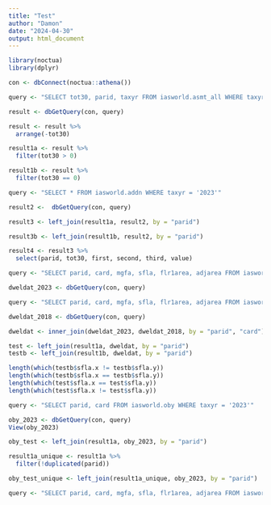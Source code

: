 ```yaml
---
title: "Test"
author: "Damon"
date: "2024-04-30"
output: html_document
---
```

```r
library(noctua)
library(dplyr)
```


```r
con <- dbConnect(noctua::athena())

query <- "SELECT tot30, parid, taxyr FROM iasworld.asmt_all WHERE taxyr = '2023'"

result <- dbGetQuery(con, query)

result <- result %>%
  arrange(-tot30)

result1a <- result %>%
  filter(tot30 > 0)

result1b <- result %>%
  filter(tot30 == 0)

query <- "SELECT * FROM iasworld.addn WHERE taxyr = '2023'"

result2 <-  dbGetQuery(con, query)

result3 <- left_join(result1a, result2, by = "parid")

result3b <- left_join(result1b, result2, by = "parid")

result4 <- result3 %>%
  select(parid, tot30, first, second, third, value)
```
```r
query <- "SELECT parid, card, mgfa, sfla, flr1area, adjarea FROM iasworld.dweldat WHERE taxyr = '2023'"

dweldat_2023 <- dbGetQuery(con, query)

query <- "SELECT parid, card, mgfa, sfla, flr1area, adjarea FROM iasworld.dweldat WHERE taxyr = '2018'"

dweldat_2018 <- dbGetQuery(con, query)

dweldat <- inner_join(dweldat_2023, dweldat_2018, by = "parid", "card")
```

```r
test <- left_join(result1a, dweldat, by = "parid")
testb <- left_join(result1b, dweldat, by = "parid")

length(which(testb$sfla.x != testb$sfla.y))
length(which(testb$sfla.x == testb$sfla.y))
length(which(test$sfla.x == test$sfla.y))
length(which(test$sfla.x != test$sfla.y))


```
```r
query <- "SELECT parid, card FROM iasworld.oby WHERE taxyr = '2023'"

oby_2023 <- dbGetQuery(con, query)
View(oby_2023)

oby_test <- left_join(result1a, oby_2023, by = "parid")

result1a_unique <- result1a %>%
  filter(!duplicated(parid))

oby_test_unique <- left_join(result1a_unique, oby_2023, by = "parid")
```

```r
query <- "SELECT parid, card, mgfa, sfla, flr1area, adjarea FROM iasworld.dweldat WHERE taxyr = '2018'"

```

